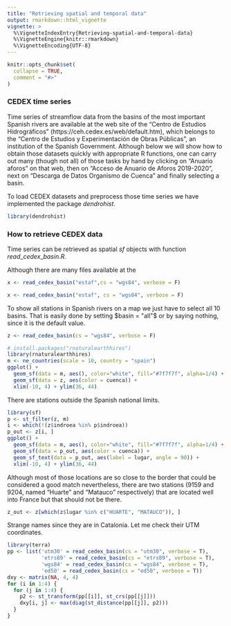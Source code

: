 ```yaml
---
title: "Retrieving spatial and temporal data"
output: rmarkdown::html_vignette
vignette: >
  %\VignetteIndexEntry{Retrieving-spatial-and-temporal-data}
  %\VignetteEngine{knitr::rmarkdown}
  %\VignetteEncoding{UTF-8}
---
```


```r
knitr::opts_chunk$set(
  collapse = TRUE,
  comment = "#>"
)
```

### CEDEX time series

Time series of streamflow data from the basins of the most important Spanish rivers are available at the web site of the "Centro de Estudios Hidrográficos" (https://ceh.cedex.es/web/default.htm), which belongs to the "Centro de Estudios y Experimentación de Obras Públicas", an institution of the Spanish Government. Although below we will show how to obtain those datasets quickly with appropriate R functions, one can carry out many (though not all) of those tasks by hand by clicking on "Anuario aforos" on that web, then on "Acceso de Anuario de Aforos 2019-2020", next on "Descarga de Datos Organismo de Cuenca" and finally selecting a basin.

To load CEDEX datasets and preprocess those time series we have implemented the package $dendrohist$.

```r
library(dendrohist)
```

### How to retrieve CEDEX data

Time series can be retrieved as spatial $sf$ objects with function $read\_cedex\_basin.R$.

Although there are many files available at the 


```r
x <- read_cedex_basin("estaf",cs = "wgs84", verbose = F)
```



```r
x <- read_cedex_basin("estaf", cs = "wgs84", verbose = F)
```



To show all stations in Spanish rivers on a map we just have to select all 10 basins. That is easily done by setting $basin = "all"$ or by saying nothing, since it is the default value.

```r
z <- read_cedex_basin(cs = "wgs84", verbose = F)

# install.packages("rnaturalearthhires")
library(rnaturalearthhires)
m <- ne_countries(scale = 10, country = "spain")
ggplot() + 
  geom_sf(data = m, aes(), color="white", fill="#7f7f7f", alpha=1/4) +
  geom_sf(data = z, aes(color = cuenca)) +
  xlim(-10, 4) + ylim(36, 44)
```


There are stations outside the Spanish national limits.

```r
library(sf)
p <- st_filter(z, m)
i <- which(!(z$indroea %in% p$indroea))
p_out <- z[i, ]
ggplot() + 
  geom_sf(data = m, aes(), color="white", fill="#7f7f7f", alpha=1/4) +
  geom_sf(data = p_out, aes(color = cuenca)) +
  geom_sf_text(data = p_out, aes(label = lugar, angle = 90)) +
  xlim(-10, 4) + ylim(36, 44)
```

Although most of those locations are so close to the border that could be considered a good match nevertheless, there are two stations (9159 and 9204, named "Huarte" and "Matauco" respectively) that are located well into France but that should not be there.

```r
z_out <- z[which(z$lugar %in% c("HUARTE", "MATAUCO")), ]
```

Strange names since they are in Catalonia. Let me check their UTM coordinates.

```r
library(terra)
pp <- list('utm30' = read_cedex_basin(cs = "utm30", verbose = T),
           'etrs89' = read_cedex_basin(cs = "etrs89", verbose = T),
           'wgs84' = read_cedex_basin(cs = "wgs84", verbose = T),
           'ed50' = read_cedex_basin(cs = "ed50", verbose = T))
dxy <- matrix(NA, 4, 4)
for (i in 1:4) {
  for (j in 1:4) {
    p2 <- st_transform(pp[[i]], st_crs(pp[[j]]))
    dxy[i, j] <- max(diag(st_distance(pp[[j]], p2)))
  }
}
```

